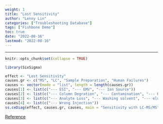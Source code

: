 ```yaml
---
weight: 1
title: "Lost Sensitivity"
author: "Lenny Lin"
categories: ["Troubleshooting Database"]
tags: ["Fishbone Demo"]
toc: true
date: "2022-08-16"
lastmod: "2022-08-16"
---
```



<!--more-->

---

```r
knitr::opts_chunk$set(collapse = TRUE)
```

```r
library(SixSigma)
```



```r


effect <- "Lost Sensitivity"
causes.gr <- c("MS", "LC", "Sample Preparation", "Human Failures")
causes <- vector(mode = "list", length = length(causes.gr))
causes[1] <- list(c("--- ESI", "--- EMV", "--- Ion Source"))
causes[2] <- list(c("--- Column Degration", "--- Contamination", "--- Pressure Traces"))
causes[3] <- list(c("--- Analyte Loss", "--- Washing solvent", "--- eluting solvent"))
causes[4] <- list(c("--- Wrong Injection"))
ss.ceDiag(effect, causes.gr, causes, main = "Sensitivity with LC-MS/MS", sub = "")
```


[Reference](https://fenxihuaxue.netlify.app/docs/01-mass-spec-lc-ms/part-05-troubleshooting/02_lcmsms_clinical_troubleshooting/)